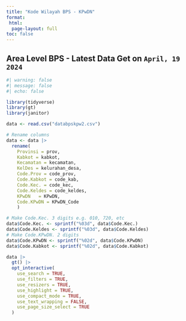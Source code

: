 ```yaml
---
title: "Kode Wilayah BPS - KPwDN"
format: 
 html: 
  page-layout: full
toc: false
---
```


## Area Level BPS - Latest Data Get on `April, 19 2024`

```r
#| warning: false
#| message: false
#| echo: false

library(tidyverse)
library(gt)
library(janitor)

data <- read.csv("databpskpw2.csv")

# Rename columns
data <- data |>
  rename(
    Provinsi = prov,
    Kabkot = kabkot,
    Kecamatan = kecamatan,
    KelDes = kelurahan_desa,
    Code.Prov = code_prov,
    Code.Kabkot = code_kab,
    Code.Kec. = code_kec,
    Code.Keldes = code_keldes,
    KPwDN	= KPwDN,
    Code.KPwDN = KPwDN_Code
    ) 

# Make Code.Kec. 3 digits e.g. 010, 720, etc
data$Code.Kec. <- sprintf("%03d", data$Code.Kec.)
data$Code.Keldes <- sprintf("%03d", data$Code.Keldes)
# Make Code.KPwDN. 2 digits 
data$Code.KPwDN <- sprintf("%02d", data$Code.KPwDN)
data$Code.Kabkot <- sprintf("%02d", data$Code.Kabkot)

data |>
  gt() |>
  opt_interactive(
    use_search = TRUE,
    use_filters = TRUE,
    use_resizers = TRUE,
    use_highlight = TRUE,
    use_compact_mode = TRUE,
    use_text_wrapping = FALSE,
    use_page_size_select = TRUE
  )
```

